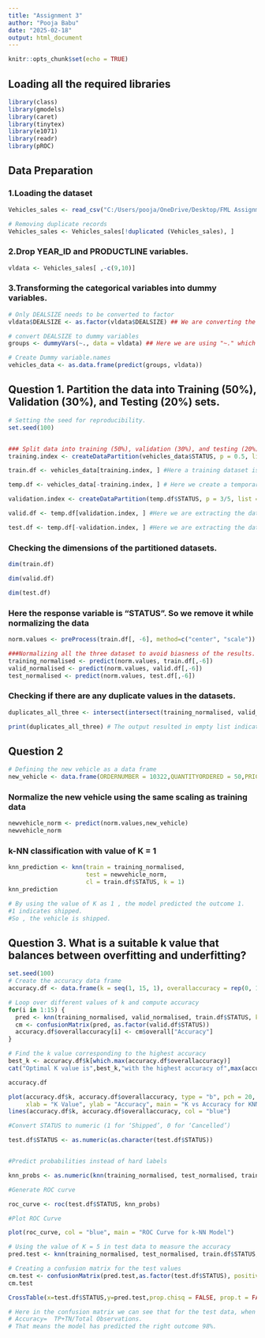 ---
title: "Assignment 3"
author: "Pooja Babu"
date: "2025-02-18"
output: html_document
---

```{r setup, include=FALSE}
knitr::opts_chunk$set(echo = TRUE)
```

## Loading all the required libraries

```{r cars}
library(class)
library(gmodels)
library(caret)
library(tinytex)
library(e1071)
library(readr)
library(pROC)
```

## Data Preparation

### 1.Loading the dataset

```{r}
Vehicles_sales <- read_csv("C:/Users/pooja/OneDrive/Desktop/FML Assignments/3rd Assignment/Vehicles_Sales.csv")
```
```{r}
# Removing duplicate records
Vehicles_sales <- Vehicles_sales[!duplicated (Vehicles_sales), ]
```

### 2.Drop YEAR_ID and PRODUCTLINE variables.

```{r}
vldata <- Vehicles_sales[ ,-c(9,10)] 
```

### 3.Transforming the categorical variables into dummy variables.

```{r}
# Only DEALSIZE needs to be converted to factor 
vldata$DEALSIZE <- as.factor(vldata$DEALSIZE) ## We are converting the DEALSIZE to factors as it contains all the categorical variables.
```

```{r}
# convert DEALSIZE to dummy variables 
groups <- dummyVars(~., data = vldata) ## Here we are using "~." which will apply the transformation to all the columns.
```

```{r}
# Create Dummy variable.names 
vehicles_data <- as.data.frame(predict(groups, vldata))
```

## Question 1. Partition the data into Training (50%), Validation (30%), and Testing (20%) sets.

```{r}
# Setting the seed for reproducibility.
set.seed(100)


### Split data into training (50%), validation (30%), and testing (20%)
training.index <- createDataPartition(vehicles_data$STATUS, p = 0.5, list = FALSE)  # Creating a train index from where we extract 50% of the data from the complete dataset 

train.df <- vehicles_data[training.index, ] #Here a training dataset is created which has 50% of the data extracted randomly

temp.df <- vehicles_data[-training.index, ] # Here we create a temporary index to extract the remaining data from the complete dataset but excluding the ones which are already in the training dataset.

validation.index <- createDataPartition(temp.df$STATUS, p = 3/5, list = FALSE) # Creating a valid index to further divide the dataset into validation and test data.

valid.df <- temp.df[validation.index, ] #Here we are extracting the data from the valid index 

test.df <- temp.df[-validation.index, ] #Here we are extracting the data from the valid index but excluding the ones which are already present in valid_df
```

### Checking the dimensions of the partitioned datasets.
```{r}
dim(train.df)
```
```{r}
dim(valid.df)
```
```{r}
dim(test.df)
```
### Here the response variable is "STATUS". So we remove it while normalizing the data
```{r}
norm.values <- preProcess(train.df[, -6], method=c("center", "scale")) 
```

```{r}
###Normalizing all the three dataset to avoid biasness of the results. But making sure the "STATUS" column is excluded.
training_normalised <- predict(norm.values, train.df[,-6]) 
valid_normalised <- predict(norm.values, valid.df[,-6]) 
test_normalised <- predict(norm.values, test.df[,-6])
```

### Checking if there are any duplicate values in the datasets.
```{r}
duplicates_all_three <- intersect(intersect(training_normalised, valid_normalised), test_normalised)

print(duplicates_all_three) # The output resulted in empty list indicating there are no duplicate values in the datasets.
```
## Question 2
```{r}
# Defining the new vehicle as a data frame
new_vehicle <- data.frame(ORDERNUMBER = 10322,QUANTITYORDERED = 50,PRICEEACH = 100,ORDERLINENUMBER = 6,SALES = 12536.5,QTR_ID = 4,MONTH_ID = 11,MSRP = 127,DEALSIZE.Large = 1,DEALSIZE.Small = 0,DEALSIZE.Medium = 0)
```
### Normalize the new vehicle using the same scaling as training data
```{r}
newvehicle_norm <- predict(norm.values,new_vehicle)
newvehicle_norm
```
### k-NN classification with value of K = 1

```{r}
knn_prediction <- knn(train = training_normalised, 
                      test = newvehicle_norm, 
                      cl = train.df$STATUS, k = 1)
knn_prediction
```
```{r}
# By using the value of K as 1 , the model predicted the outcome 1. 
#1 indicates shipped.
#So , the vehicle is shipped.
```

## Question 3. What is a suitable k value that balances between overfitting and underfitting?
```{r}
set.seed(100)
# Create the accuracy data frame
accuracy.df <- data.frame(k = seq(1, 15, 1), overallaccuracy = rep(0, 15))

# Loop over different values of k and compute accuracy
for(i in 1:15) {
  pred <- knn(training_normalised, valid_normalised, train.df$STATUS, k = i)
  cm <- confusionMatrix(pred, as.factor(valid.df$STATUS))
  accuracy.df$overallaccuracy[i] <- cm$overall["Accuracy"]
}
```

```{r}
# Find the k value corresponding to the highest accuracy
best_k <- accuracy.df$k[which.max(accuracy.df$overallaccuracy)]
cat("Optimal K value is",best_k,"with the highest accuracy of",max(accuracy.df$overallaccuracy))

```
```{r}
accuracy.df
```

```{r}
plot(accuracy.df$k, accuracy.df$overallaccuracy, type = "b", pch = 20, col = "red",
     xlab = "K Value", ylab = "Accuracy", main = "K vs Accuracy for KNN")
lines(accuracy.df$k, accuracy.df$overallaccuracy, col = "blue")
```
```{r}
#Convert STATUS to numeric (1 for ‘Shipped’, 0 for ‘Cancelled’)

test.df$STATUS <- as.numeric(as.character(test.df$STATUS))


#Predict probabilities instead of hard labels

knn_probs <- as.numeric(knn(training_normalised, test_normalised, train.df$STATUS, k = best_k, prob = TRUE))
```

```{r}
#Generate ROC curve

roc_curve <- roc(test.df$STATUS, knn_probs)

#Plot ROC Curve

plot(roc_curve, col = "blue", main = "ROC Curve for k-NN Model")

# Using the value of K = 5 in test data to measure the accuracy
pred.test <- knn(training_normalised, test_normalised, train.df$STATUS, k = 5)
```

```{r}
# Creating a confusion matrix for the test values
cm.test <- confusionMatrix(pred.test,as.factor(test.df$STATUS), positive = "1")
cm.test
```
```{r}
CrossTable(x=test.df$STATUS,y=pred.test,prop.chisq = FALSE, prop.t = FALSE, prop.r = FALSE)
```
```{r}
# Here in the confusion matrix we can see that for the test data, when we used the value of k=5, the accuracy is 0.9813. The accuracy here is calculated by 
# Accuracy=  TP+TN/Total Observations.
# That means the model has predicted the right outcome 98%.
```

